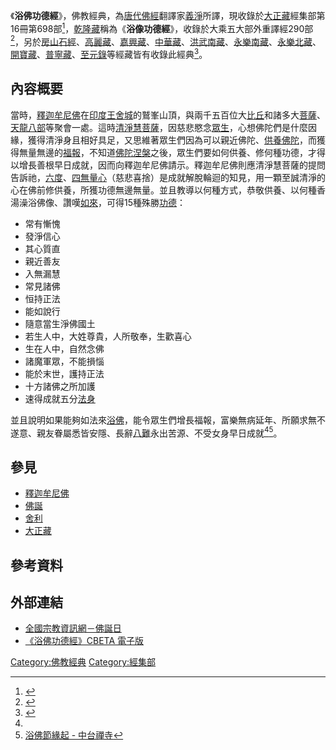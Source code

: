  {{佛教}}
《'''浴佛功德經'''》，佛教經典，為[[唐代|唐代]][[佛經|佛經]]翻譯家[[義淨|義淨]]所譯，現收錄於[[大正藏|大正藏]]經集部第16冊第698部<ref name="b">{{Cite web | url=http://tripitaka.cbeta.org/T16n0698 | title=大正新脩大藏經 第16冊第698部《浴佛功德經》 | access-date=2020-12-27 | archive-date=2020-01-28 | archive-url=https://web.archive.org/web/20200128074155/http://tripitaka.cbeta.org/T16n0698 | dead-url=no }}</ref>，[[乾隆藏|乾隆藏]]稱為《'''浴像功德經'''》，收錄於大乘五大部外重譯經290部<ref>{{cite web|title=乾隆大藏經 浴像功德經 大乘五大部外重譯經290部|url=http://www.goodweb.net.cn/sutra/dazangjing/0290.asp|access-date=2020-12-27|archive-date=2021-04-14|archive-url=https://web.archive.org/web/20210414165057/http://www.goodweb.net.cn/sutra/dazangjing/0290.asp|dead-url=no}}</ref>，另於[[房山石經|房山石經]]、[[高麗藏|高麗藏]]、[[嘉興藏|嘉興藏]]、[[中華藏|中華藏]]、[[洪武南藏|洪武南藏]]、[[永樂南藏|永樂南藏]]、[[永樂北藏|永樂北藏]]、[[開寶藏|開寶藏]]、[[普寧藏|普寧藏]]、[[至元錄|至元錄]]等經藏皆有收錄此經典<ref name="a">{{cite web|title=漢籍全文．佛典經錄資料庫 - 佛教藏經目錄數位資料庫|url=https://jinglu.cbeta.org/cgi-bin/jl_detail.pl?lang=&sid=zuupom }}</ref>。
 
==內容概要==
當時，[[釋迦牟尼佛|釋迦牟尼佛]]在[[印度|印度]][[王舍城|王舍城]]的鷲峯山頂，與兩千五百位大[[比丘|比丘]]和諸多大[[菩薩|菩薩]]、[[天龍八部|天龍八部]]等聚會一處。這時[[清淨慧菩薩|清淨慧菩薩]]，因慈悲愍念[[眾生|眾生]]，心想佛陀們是什麼因緣，獲得清淨身且相好具足，又思維著眾生們因為可以親近佛陀、[[供養|供養]][[佛陀|佛陀]]，而獲得無量無邊的[[福報|福報]]，不知道[[佛陀|佛陀]][[涅槃|涅槃]]之後，眾生們要如何供養、修何種功德，才得以增長善根早日成就，因而向釋迦牟尼佛請示。釋迦牟尼佛則應清淨慧菩薩的提問告訴祂，[[六度|六度]]、[[四無量心|四無量心]]（慈悲喜捨）是成就解脫輪迴的知見，用一顆至誠清淨的心在佛前修供養，所獲功德無邊無量。並且教導以何種方式，恭敬供養、以何種香湯澡浴佛像、讚嘆[[如來|如來]]，可得15種殊勝[[功德|功德]]：
 
* 常有慚愧
* 發淨信心
* 其心質直
* 親近善友
* 入無漏慧　
* 常見諸佛
* 恒持正法　
* 能如說行
* 隨意當生淨佛國土
* 若生人中，大姓尊貴，人所敬奉，生歡喜心
* 生在人中，自然念佛　
* 諸魔軍眾，不能損惱
* 能於末世，護持正法　
* 十方諸佛之所加護
* 速得成就五分[[法身|法身]]

並且說明如果能夠如法來[[浴佛|浴佛]]，能令眾生們增長福報，富樂無病延年、所願求無不遂意、親友眷屬悉皆安隱、長辭[[八難|八難]]永出苦源、不受女身早日成就<ref name="b"/><ref>[https://www.ctworld.org.tw/dialogue/2007/2007-05/26-01.htm 浴佛節緣起 - 中台禪寺]</ref>。{{wikisource|浴佛功德經}}
 
==參見==
*[[釋迦牟尼佛|釋迦牟尼佛]]
*[[佛誕|佛誕]]
*[[舍利|舍利]]
*[[大正藏|大正藏]]

==參考資料==
{{reflist}}
 
==外部連結==
{{wikisource|佛學大辭典/浴佛功德經}}
*[https://religion.moi.gov.tw/Knowledge/Content?ci=2&cid=179 全國宗教資訊網－佛誕日] {{Wayback|url=https://religion.moi.gov.tw/Knowledge/Content?ci=2&cid=179 |date=20160721004940 }}
*[http://buddhism.lib.ntu.edu.tw/BDLM/sutra/chi_pdf/sutra9/T16n0698.pdf 《浴佛功德經》CBETA 電子版] {{Wayback|url=http://buddhism.lib.ntu.edu.tw/BDLM/sutra/chi_pdf/sutra9/T16n0698.pdf |date=20200331141334 }}

[[Category:佛教經典|Category:佛教經典]]
[[Category:經集部|Category:經集部]]